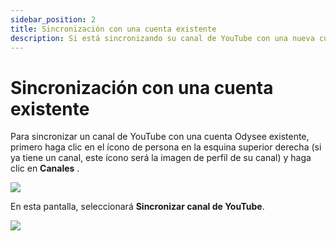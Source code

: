 ---
sidebar_position: 2
title: Sincronización con una cuenta existente
description: Si está sincronizando su canal de YouTube con una nueva cuenta de Odysee, los pasos son bastante sencillos.
---

# Sincronización con una cuenta existente

Para sincronizar un canal de YouTube con una cuenta Odysee existente, primero haga clic en el ícono de persona <OdyseeButtonRound ><OdyseeIcon type="person"/></OdyseeButtonRound> en la esquina superior derecha (si ya tiene un canal, este ícono será la imagen de perfil de su canal) y haga clic en **Canales** .

![](/img/es/image_36.png)

En esta pantalla, seleccionará **Sincronizar canal de YouTube**.

![](/img/es/image_37.png)